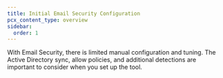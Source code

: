 ```yaml
---
title: Initial Email Security Configuration
pcx_content_type: overview
sidebar:
  order: 1
---
```


With Email Security, there is limited manual configuration and tuning. The Active Directory sync, allow policies, and additional detections are important to consider when you set up the tool. 